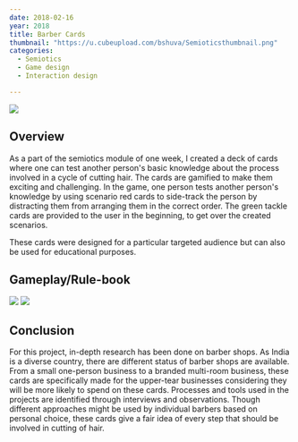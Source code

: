 ```yaml
---
date: 2018-02-16
year: 2018
title: Barber Cards
thumbnail: "https://u.cubeupload.com/bshuva/Semioticsthumbnail.png"
categories:
  - Semiotics
  - Game design
  - Interaction design

---
```


![](../../assets/projects/barber-cards/poster.png)

## Overview

As a part of the semiotics module of one week, I created a deck of cards where one can test another person's basic knowledge about the process involved in a cycle of cutting hair. The cards are gamified to make them exciting and challenging. In the game, one person tests another person's knowledge by using scenario red cards to side-track the person by distracting them from arranging them in the correct order. The green tackle cards are provided to the user in the beginning, to get over the created scenarios.

These cards were designed for a particular targeted audience but can also be used for educational purposes.

## Gameplay/Rule-book

![](../../assets/projects/barber-cards/booklet.png)
![](../../assets/projects/barber-cards/cardpattern.png)

## Conclusion

For this project, in-depth research has been done on barber shops. As India is a diverse country, there are different status of barber shops are available. From a small one-person business to a branded multi-room business, these cards are specifically made for the upper-tear businesses considering they will be more likely to spend on these cards. Processes and tools used in the projects are identified through interviews and observations. Though different approaches might be used by individual barbers based on personal choice, these cards give a fair idea of every step that should be involved in cutting of hair.
